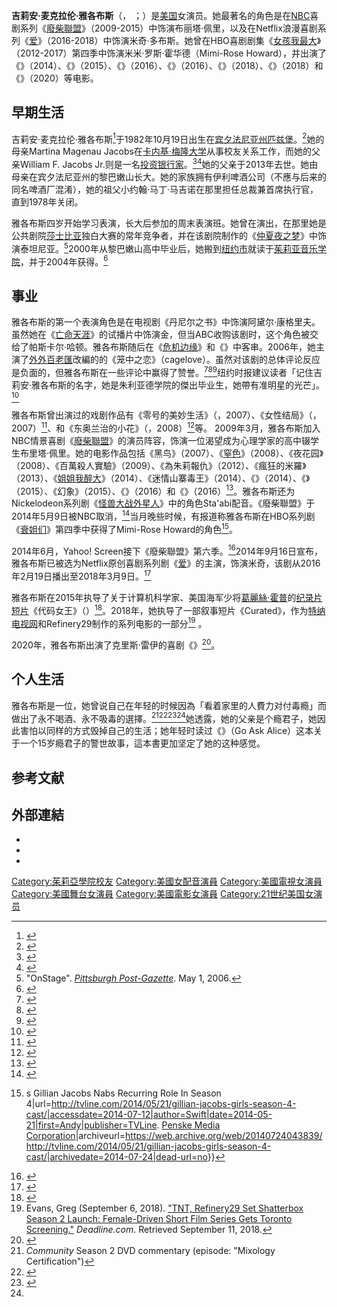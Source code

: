 {{noteTA
|T=zh-cn:吉莉安·雅各布斯; zh-tw:吉莉安·雅各布斯; zh-hk:姬莉·積及士;
|1=zh-cn:吉莉安; zh-tw:吉莉安; zh-hk:姬莉;
|2=zh-cn:雅各布斯; zh-tw:雅各布斯; zh-hk:積及士;
|3=zh-cn:吉莉安; zh-tw:吉莉安; zh-hk:姬莉;
|4=zh-cn:雅各布斯; zh-tw:雅各布斯; zh-hk:積及士;
|5=zh-cn:麦克拉伦; zh-tw:麥克拉倫; zh-hk:麥嘉倫;
|G1=Show
|G2=Movie
}}
{{藝人
| name = 吉莉安·雅各布斯
|類型 = 女演員
| image = Gillian Jacobs 2014 Comic Con (cropped).jpg
| caption = 雅各布斯攝於2014年7月
| birth_date = {{birth date and age|1982|10|19}}
| birth_place = {{美國}}[[宾夕法尼亚州|宾夕法尼亚州]][[匹兹堡市|匹兹堡市]]
| education = [[朱利亞德學院|朱利亞德學院]]（艺术学士）
| 職業 = 女演員
| years_active = 2005年–至今
|IMDb = 01843026
}}
'''吉莉安·麦克拉伦·雅各布斯'''（{{Lang-en|Gillian MacLaren Jacobs}}， {{IPAc-en|ˈ|ɡ|ɪ|l|i|ə|n}} ；{{bd|1982年|10月19日||}}）是[[美国|美国]]女演员。她最著名的角色是在[[全国广播公司|NBC]]喜剧系列《[[废柴联盟|廢柴聯盟]]》（2009-2015）中饰演布丽塔·佩里，以及在Netflix浪漫喜剧系列《[[愛_(美國電視劇)|爱]]》（2016-2018）中饰演米奇·多布斯。她曾在HBO喜剧剧集《[[女孩我最大|女孩我最大]]》（2012-2017）第四季中饰演米米·罗斯·霍华德（Mimi-Rose Howard），并出演了《{{Translink|en|Life Partners|生活伴侣}}》（2014）、《{{Translink|en|Hot Tub Time Machine 2|热浴盆时光机2}}》（2015）、《{{Translink|en|Don't Think Twice|别犹豫}}》（2016）、《{{Translink|en|Brother Nature (film)|天性使然 (電影)|天性使然}}》（2016）、《{{Translink|en|Life of the Party (2018 film)|趴体生活}}》（2018）、《{{Translink|en|Ibiza (film)|追星不夜島}}》（2018）和《{{Translink|en|I Used to Go Here|我过去常来这里}}》（2020）等电影。

== 早期生活 ==
吉莉安·麦克拉伦·雅各布斯<ref name="purple">{{Cite web|title=A New Generation|url=http://purple.fr/magazine/s-s-2009-issue-11/article/248|accessdate=2017-02-08|date=Spring–Summer 2009|work=[[Purple_(magazine)|Purple]]|archiveurl=https://web.archive.org/web/20170208225853/http://purple.fr/magazine/ss-2009-issue-11/a-new-generation/|archivedate=2017-02-08|quote=''What's your full name?'' - Gillian Maclaren Jacobs ... ''What are your parents' names?'' - Martina Magenau Jacobs and William F Jacobs Jr.|dead-url=no}}</ref>于1982年10月19日出生在[[宾夕法尼亚州|宾夕法尼亚州]][[匹兹堡|匹兹堡]]。<ref name="tvg">{{Cite web|title=Gillian Jacobs Biography|url=https://www.tvguide.com/celebrities/gillian-jacobs/bio/238179/|accessdate=2017-02-08|publisher=[[TV_Guide|TVGuide.com]]|archiveurl=https://web.archive.org/web/20170130021941/http://www.tvguide.com/celebrities/gillian-jacobs/bio/238179/|archivedate=2017-01-30|dead-url=no}}</ref>她的母亲Martina Magenau Jacobs在[[卡内基·梅隆大学|卡内基·梅隆大学]]从事校友关系工作，而她的父亲William F. Jacobs Jr.则是一名[[投资银行|投资银行家]]。<ref>{{Cite web|title=Carol Marie Spiller Magenau Obituary|url=http://www.legacy.com/obituaries/erietimesnews/obituary.aspx?n=carol-marie-spiller-magenau&pid=20344852|accessdate=2015-08-26|date=2006-12-18|work=[[Erie_Times-News|Erie Times-News]]|archiveurl=https://web.archive.org/web/20160303210622/http://www.legacy.com/obituaries/erietimesnews/obituary.aspx?n=carol-marie-spiller-magenau&pid=20344852|archivedate=2016-03-03|dead-url=no}}</ref><ref name="pittsburghmagazine">{{Cite web|title=Gillian Jacobs|url=http://www.pittsburghmagazine.com/Pittsburgh-Magazine/April-2010/Gillian-Jacobs/|accessdate=2013-07-05|author=Randall|date=April 2010|first=Reese|work=[[Pittsburgh_Magazine|Pittsburgh Magazine]]|archiveurl=https://web.archive.org/web/20160416093127/http://www.pittsburghmagazine.com/Pittsburgh-Magazine/April-2010/Gillian-Jacobs/|archivedate=2016-04-16|dead-url=no}}</ref>她的父亲于2013年去世。她由母亲在宾夕法尼亚州的黎巴嫩山长大。她的家族拥有伊利啤酒公司（不應与后来的同名啤酒厂混淆），她的祖父小约翰·马丁·马吉诺在那里担任总裁兼首席执行官，直到1978年关闭。

雅各布斯四岁开始学习表演，长大后参加{{Translink|en|Pittsburgh Playhouse|匹兹堡剧院}}的周末表演班。她曾在{{Translink|en|Pittsburgh Public Theater|匹茲堡公共劇院}}演出，在那里她是公共剧院[[威廉·莎士比亚|莎士比亚]]独白大赛的常年竞争者，并在该剧院制作的《[[仲夏夜之夢|仲夏夜之梦]]》中饰演泰坦尼亚。<ref>"OnStage". ''[[Pittsburgh_Post-Gazette|Pittsburgh Post-Gazette]]''. May 1, 2006.</ref>2000年从黎巴嫩山高中毕业后，她搬到[[纽约|纽约市]]就读于[[茱莉亞學院|茱莉亚音乐学院]]，并于2004年获得{{Translink|en|Bachelor of Fine Arts|藝術學士學位}}。<ref name="pittsburghmagazine">{{Cite web|title=Gillian Jacobs|url=http://www.pittsburghmagazine.com/Pittsburgh-Magazine/April-2010/Gillian-Jacobs/|accessdate=2013-07-05|author=Randall|date=April 2010|first=Reese|work=[[Pittsburgh_Magazine|Pittsburgh Magazine]]|archiveurl=https://web.archive.org/web/20160416093127/http://www.pittsburghmagazine.com/Pittsburgh-Magazine/April-2010/Gillian-Jacobs/|archivedate=2016-04-16}}</ref>

== 事业 ==
雅各布斯的第一个表演角色是在电视剧《丹尼尔之书》中饰演阿黛尔·康格里夫。虽然她在《[[亡命天涯_(美国电视剧)|亡命天涯]]》的试播片中饰演金，但当ABC收购该剧时，这个角色被交给了帕斯卡尔·哈顿。雅各布斯随后在《[[危机边缘|危机边缘]]》和《{{Translink|en|Law & Order: Criminal Intent|法網遊龍：犯案動機}}》中客串。2006年，她主演了[[外外百老匯|外外百老匯]]改編的{{Translink|en|Christopher Denham|克里斯多福·鄧漢}}的《笼中之恋》（cagelove）。虽然对该剧的总体评论反应是负面的，但雅各布斯在一些评论中赢得了赞誉。<ref>{{Cite web|title=''cagelove'', A CurtainUp Review|url=http://www.curtainup.com/cagelove.html|accessdate=2008-08-21|author=Les Gutman|date=2006-05-14|archive-date=2019-09-09|archive-url=https://web.archive.org/web/20190909141314/http://www.curtainup.com/cagelove.html|dead-url=no}}</ref><ref>{{Cite web|title=''cagelove'', Review on TheaterMania|url=http://www.theatermania.com/content/news.cfm/story/8260|accessdate=2008-08-21|author=Siegel, Barbara|date=2006-05-16|archiveurl=https://web.archive.org/web/20080925180920/http://www.theatermania.com/content/news.cfm/story/8260|archivedate=2008-09-25|dead-url=yes}}</ref><ref>{{Cite web|title=''cagelove'' Theater Review|url=http://www.talkinbroadway.com/ob/05_15_06.html|accessdate=2008-08-21|author=Murray, Matthew|publisher=Talkin' Broadway|archiveurl=https://web.archive.org/web/20080926093128/http://www.talkinbroadway.com/ob/05_15_06.html|archivedate=2008-09-26|dead-url=no}}</ref>纽约时报建议读者「记住吉莉安·雅各布斯的名字，她是朱利亚德学院的傑出毕业生，她帶有准明星的光芒」。<ref>{{Cite web|title=In 'Cagelove,' a Triangle (Sort of), Including a Man Offstage (Sort Of)|url=https://www.nytimes.com/2006/05/17/theater/reviews/17cage.html|accessdate=2008-08-21|author=Zinoman|date=2006-05-17|first=Jason|work=[[The_New_York_Times|The New York Times]]|archiveurl=https://web.archive.org/web/20150508015928/http://www.nytimes.com/2006/05/17/theater/reviews/17cage.html|archivedate=2015-05-08|dead-url=no}}</ref>

雅各布斯曾出演过的戏剧作品有《零号的美妙生活》（{{Lang-en|The Fabulous Life of a Size Zero}}，2007）、《女性结局》（{{Lang-en|A Feminine Ending}}，2007）<ref>{{Cite web|title=Torn Between Two Loves: The Oboe and the 'Hot Mess'|url=https://www.nytimes.com/2007/10/18/theater/reviews/18femi.html|author=Isherwood|date=2007-10-18|first=Charles|work=The New York Times|archiveurl=https://web.archive.org/web/20150605071750/http://www.nytimes.com/2007/10/18/theater/reviews/18femi.html|archivedate=2015-06-05|access-date=2021-01-03|dead-url=no}}</ref>、和《东奥兰治的小花》（{{Lang-en|The Little Flower of East Orange}}，2008）<ref name="interviewmag">{{Cite web|title=Gillian Jacobs|url=http://www.interviewmagazine.com/film/gillian-jacobs/|accessdate=2010-01-06|author=Silberman|date=2008-08-01|first=Lucy|work=[[Interview_(magazine)|Interview]]|archiveurl=https://web.archive.org/web/20090928034931/http://www.interviewmagazine.com/film/gillian-jacobs|archivedate=2009-09-28|dead-url=no}}</ref>等。 2009年3月，雅各布斯加入NBC情景喜剧《[[废柴联盟|廢柴聯盟]]》的演员阵容，饰演一位渴望成为心理学家的高中辍学生布里塔·佩里。她的电影作品包括《黑鸟》（2007）、《[[窒色|窒色]]》（2008）、《夜花园》（2008）、《百萬殺人實驗》（2009）、《為朱莉報仇》（2012）、《瘋狂的米羅》（2013）、《[[姐姐我醉大|姐姐我醉大]]》（2014）、《迷情山寨毒王》（2014）、《{{Translink|en|Life Partners|生活伴侣}}》（2014）、《{{Translink|en|Hot Tub Time Machine 2|热浴盆时光机2}}》（2015）、《幻象》（2015）、《{{Translink|en|Don't Think Twice|别犹豫}}》（2016）和《{{Translink|en|Brother Nature (film)|天性使然 (電影)|天性使然}}》（2016）<ref>{{Cite web|title=Visions|url=https://www.dreadcentral.com/news/117681/visions-captured-in-a-trailer-and-image-gallery/|accessdate=2014-10-27|date=2014-09-16|publisher=´Dread Central|archiveurl=https://web.archive.org/web/20150808130704/http://www.dreadcentral.com/news/117681/visions-captured-in-a-trailer-and-image-gallery/|archivedate=2015-08-08|dead-url=no}}</ref>。雅各布斯还为Nickelodeon系列剧《[[怪獸大戰外星人|怪兽大战外星人]]》中的角色Sta'abi配音。《廢柴聯盟》于2014年5月9日被NBC取消，<ref>{{Cite web|title='Community' canceled|url=http://insidetv.ew.com/2014/05/09/community-cancelled/|accessdate=2014-07-12|author=Snierson|date=2014-05-09|first=Dan|work=[[Entertainment_Weekly|Entertainment Weekly]]|publisher=[[Time_Inc.|Time]]|archiveurl=https://web.archive.org/web/20140711003346/http://insidetv.ew.com/2014/05/09/community-cancelled/|archivedate=2014-07-11|dead-url=no}}</ref>当月晚些时候，有报道称雅各布斯在HBO系列剧《[[女孩我最大|衰姐们]]》第四季中获得了Mimi-Rose Howard的角色<ref>{{Cite web|title=''Girls'' Exclusive: ''Community''{{'}}s Gillian Jacobs Nabs Recurring Role In Season 4|url=http://tvline.com/2014/05/21/gillian-jacobs-girls-season-4-cast/|accessdate=2014-07-12|author=Swift|date=2014-05-21|first=Andy|publisher=[[TVLine|TVLine]]. [[Penske_Media_Corporation|Penske Media Corporation]]|archiveurl=https://web.archive.org/web/20140724043839/http://tvline.com/2014/05/21/gillian-jacobs-girls-season-4-cast/|archivedate=2014-07-24|dead-url=no}}</ref>。

2014年6月，Yahoo! Screen接下《廢柴聯盟》第六季。<ref>{{Cite web|title='Community' saved! Yahoo orders sixth season|url=http://insidetv.ew.com/2014/06/30/community-sixth-season/|accessdate=2014-07-12|author=Hibberd|date=2014-06-30|first=James|work=Entertainment Weekly|publisher=Time|archiveurl=https://web.archive.org/web/20140714182301/http://insidetv.ew.com/2014/06/30/community-sixth-season/|archivedate=2014-07-14|dead-url=no}}</ref>2014年9月16日宣布，雅各布斯已被选为Netflix原创喜剧系列剧《[[愛_(美國電視劇)|爱]]》的主演，饰演米奇，该剧从2016年2月19日播出至2018年3月9日。<ref>{{Cite web|title=Netflix Nabs Judd Apatow Comedy Series With 2-Season Order; Paul Rust & Gillian Jacobs To Star, Legendary TV To Produce|url=https://deadline.com/2014/09/judd-apatow-comedy-series-netflix-paul-rust-gillian-jacobs-star-829825/|accessdate=2014-10-27|author=Andreeva|date=2014-09-16|first=Nellie|work=[[Deadline_Hollywood|Deadline Hollywood]]. Penske Media Corporation|archiveurl=https://web.archive.org/web/20170129064137/http://deadline.com/2014/09/judd-apatow-comedy-series-netflix-paul-rust-gillian-jacobs-star-829825/|archivedate=2017-01-29|dead-url=no}}</ref>

雅各布斯在2015年执导了关于计算机科学家、美国海军少将[[葛麗絲·霍普|葛麗絲·霍普]]的[[紀錄片|纪录片]][[短篇電影|短片]]《代码女王》（{{Lang-en|The Queen of Code}}）<ref>{{Cite web|title=''Signals: The Queen of Code'' – ESPN News|url=http://espn.go.com/video/clip?id=12205119|accessdate=2015-01-29|date=2015-01-21|work=ESPN Video|archiveurl=https://web.archive.org/web/20150201012810/http://espn.go.com/video/clip?id=12205119|archivedate=2015-02-01|dead-url=no}}</ref>。2018年，她执导了一部叙事短片《Curated》，作为[[特纳电视网|特纳电视网]]和Refinery29制作的系列电影的一部分<ref>Evans, Greg (September 6, 2018). [https://deadline.com/2018/09/tnt-refinery29-set-shatterbox-season-2-launch-female-driven-short-film-series-gets-toronto-screening-1202458713/ "TNT, Refinery29 Set Shatterbox Season 2 Launch: Female-Driven Short Film Series Gets Toronto Screening."] {{Wayback|url=https://deadline.com/2018/09/tnt-refinery29-set-shatterbox-season-2-launch-female-driven-short-film-series-gets-toronto-screening-1202458713/ |date=20180911225317 }} ''Deadline.com''. Retrieved September 11, 2018.</ref> 。

2020年，雅各布斯出演了克里斯·雷伊的喜剧《{{Translink|en|I Used to Go Here|我过去常来这里}}》<ref name="#1">{{Cite news|author=Lee|first=Ann|date=2020-09-17|title='I'm a loner': Gillian Jacobs on the snarky art of playing misfits|language=en-GB|work=The Guardian|url=https://www.theguardian.com/culture/2020/sep/17/gillian-jacobs-community-interview-girls-love-i-used-to-go-here|accessdate=2020-09-17|issn=0261-3077|archive-date=2020-10-10|archive-url=https://web.archive.org/web/20201010204430/https://www.theguardian.com/culture/2020/sep/17/gillian-jacobs-community-interview-girls-love-i-used-to-go-here|dead-url=no}}</ref>。

== 个人生活 ==
雅各布斯是一位{{Translink|en|teetotaler|禁酒主义者}}，她曾说自己在年轻的时候因為「看着家里的人費力对付毒瘾」而做出了永不喝酒、永不吸毒的選擇。<ref>''Community'' Season 2 DVD commentary (episode: "Mixology Certification")</ref><ref name="OffCamera">{{Cite episode|series=[[Off_Camera|Off Camera]]|season=6|number=25 (92)|network=[[Audience_(TV_network)|Audience]]}}</ref><ref>{{Cite episode|series=The Late Late Show|season=9|number=39|network=[[CBS|CBS]]}}</ref><ref name="#1"/>她透露，她的父亲是个瘾君子，她因此害怕以同样的方式毁掉自己的生活；她年轻时读过《{{Translink|en|Go Ask Alice|去問愛麗絲}}》（Go Ask Alice）这本关于一个15岁瘾君子的警世故事，這本書更加坚定了她的这种感觉。

== 参考文献 ==
{{Reflist|30em}}

==外部連結==
{{commons category|Gillian Jacobs}}
* {{IMDb name|1843026}}
* {{iobdb name |35358}}
* {{Douban people|1274992}}

{{Authority control}}
{{DEFAULTSORT:Jacobs, Gillian}}
[[Category:茱莉亞學院校友|Category:茱莉亞學院校友]]
[[Category:美國女配音演員|Category:美國女配音演員]]
[[Category:美國電視女演員|Category:美國電視女演員]]
[[Category:美國舞台女演員|Category:美國舞台女演員]]
[[Category:美國電影女演員|Category:美國電影女演員]]
[[Category:21世纪美国女演员|Category:21世纪美国女演员]]
